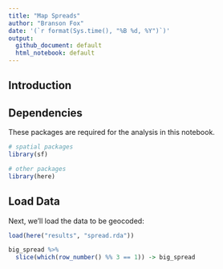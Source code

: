 ```yaml
---
title: "Map Spreads"
author: "Branson Fox"
date: '(`r format(Sys.time(), "%B %d, %Y")`)'
output: 
  github_document: default
  html_notebook: default
---
```


## Introduction

## Dependencies
These packages are required for the analysis in this notebook.

```r
# spatial packages
library(sf)

# other packages
library(here)
```


## Load Data
Next, we'll load the data to be geocoded:

```r
load(here("results", "spread.rda"))
```

```r
big_spread %>%
  slice(which(row_number() %% 3 == 1)) -> big_spread
```

